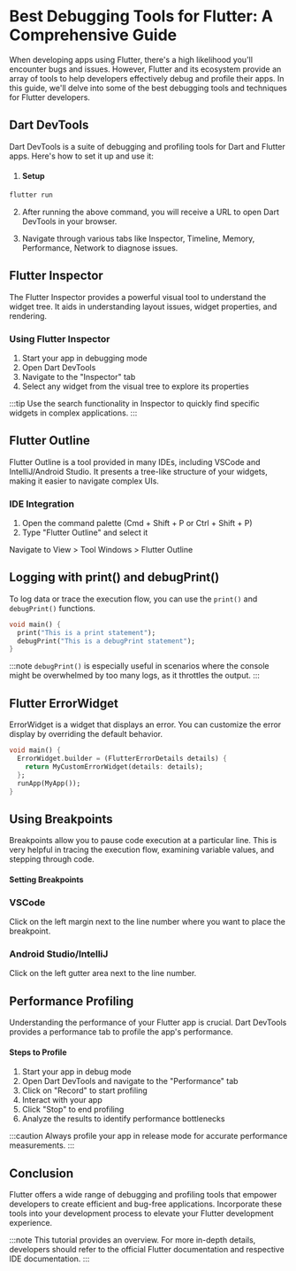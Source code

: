 

# Best Debugging Tools for Flutter: A Comprehensive Guide


When developing apps using Flutter, there's a high likelihood you'll encounter bugs and issues. However, Flutter and its ecosystem provide an array of tools to help developers effectively debug and profile their apps. In this guide, we'll delve into some of the best debugging tools and techniques for Flutter developers.


## Dart DevTools

Dart DevTools is a suite of debugging and profiling tools for Dart and Flutter apps. Here's how to set it up and use it:


1. #### Setup
```dart
flutter run
```
2. After running the above command, you will receive a URL to open Dart DevTools in your browser.

3. Navigate through various tabs like Inspector, Timeline, Memory, Performance, Network to diagnose issues.

## Flutter Inspector

The Flutter Inspector provides a powerful visual tool to understand the widget tree. It aids in understanding layout issues, widget properties, and rendering.

### Using Flutter Inspector

1. Start your app in debugging mode
2. Open Dart DevTools
3. Navigate to the "Inspector" tab
4. Select any widget from the visual tree to explore its properties

:::tip
Use the search functionality in Inspector to quickly find specific widgets in complex applications.
:::

## Flutter Outline

Flutter Outline is a tool provided in many IDEs, including VSCode and IntelliJ/Android Studio. It presents a tree-like structure of your widgets, making it easier to navigate complex UIs.

### IDE Integration

<Tabs>
<TabItem value="vscode" label="VS Code">

1. Open the command palette (Cmd + Shift + P or Ctrl + Shift + P)
2. Type "Flutter Outline" and select it

</TabItem>

  <TabItem value="android" label="Android Studio/IntelliJ">

 Navigate to View > Tool Windows > Flutter Outline
</TabItem>
</Tabs>

## Logging with print() and debugPrint()

To log data or trace the execution flow, you can use the `print()` and `debugPrint()` functions.

```dart
void main() {
  print("This is a print statement");
  debugPrint("This is a debugPrint statement");
}
```

:::note
`debugPrint()` is especially useful in scenarios where the console might be overwhelmed by too many logs, as it throttles the output.
:::

## Flutter ErrorWidget

ErrorWidget is a widget that displays an error. You can customize the error display by overriding the default behavior.

```dart
void main() {
  ErrorWidget.builder = (FlutterErrorDetails details) {
    return MyCustomErrorWidget(details: details);
  };
  runApp(MyApp());
}
```

## Using Breakpoints

Breakpoints allow you to pause code execution at a particular line. This is very helpful in tracing the execution flow, examining variable values, and stepping through code.

#### Setting Breakpoints

<div className="row">
  <div className="col col--6">
    <div className="card">
      <div className="card__header">
        <h3>VSCode</h3>
      </div>
      <div className="card__body">
        Click on the left margin next to the line number where you want to place the breakpoint.
      </div>
    </div>
  </div>
  <div className="col col--6">
    <div className="card">
      <div className="card__header">
        <h3>Android Studio/IntelliJ</h3>
      </div>
      <div className="card__body">
        Click on the left gutter area next to the line number.
      </div>
    </div>
  </div>
</div>

## Performance Profiling

Understanding the performance of your Flutter app is crucial. Dart DevTools provides a performance tab to profile the app's performance.

#### Steps to Profile

1. Start your app in debug mode
2. Open Dart DevTools and navigate to the "Performance" tab
3. Click on "Record" to start profiling
4. Interact with your app
5. Click "Stop" to end profiling
6. Analyze the results to identify performance bottlenecks

:::caution
Always profile your app in release mode for accurate performance measurements.
:::

## Conclusion

Flutter offers a wide range of debugging and profiling tools that empower developers to create efficient and bug-free applications. Incorporate these tools into your development process to elevate your Flutter development experience.

:::note 
This tutorial provides an overview. For more in-depth details, developers should refer to the official Flutter documentation and respective IDE documentation.
:::
